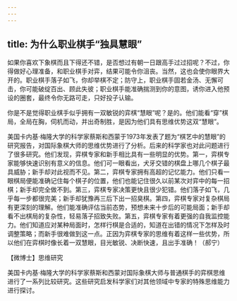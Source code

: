 ```yaml
---
---
---
```

title: 为什么职业棋手“独具慧眼”
---




如果你喜欢下象棋而且下得还不错，是否想过有朝一日跟高手过过招呢？不过，你得做好心理准备，和职业棋手对弈，结果可能令你沮丧。当然，这也会使你眼界大开的。职业棋手落子如飞，你却举棋不定；防守上，职业棋手固若金汤、无懈可击，你可能破绽百出、顾此失彼；职业棋手能准确揣测到你的意图，诱你进入他预设的圈套，最终令你无路可走，只好投子认输。



你是不是觉得职业棋手似乎拥有一双敏锐的弈棋“慧眼”呢？是的。他们能看“穿”棋局，全局在胸，伺机而动，并出奇制胜，是因为他们具有思维优势这双“慧眼”。

美国卡内基·梅隆大学的科学家蔡斯和西蒙于1973年发表了题为“棋艺中的慧眼”的研究报告，对国际象棋大师的思维优势进行了分析。后来的科学家也对此问题进行了很多研究。他们发现，弈棋专家和新手相比具有一些明显的优势。第一，弈棋专家能够快速识别有意义的信息。他们可一眼看出，犬牙交错的棋盘上哪几个棋子最具威胁；新手却对此视而不见。第二，弈棋专家拥有高超的记忆能力。他们只看一眼棋局便能准确记住每个棋子的位置，他们也能记住很久以前某次对弈中的每一招棋；新手却完全做不到。第三，弈棋专家决策更快且很少犯错。他们落子如飞，几乎每一步都很完美；新手却犹豫再三后下出一招臭棋。第四，弈棋专家对复杂棋局有更深刻的理解。他们能准确评估当前态势，预想未来十步后的可能局面；新手却看不出棋局的复杂性，轻易落子招致失败。第五，弈棋专家有着更强的自我监控能力。他们知道应对某种局面时，怎样行棋是合适的，知道在出错的情况下怎样及时调整策略；而新手很难做到这一点。正因为弈棋专家的思维有着这样一些优势，所以他们在弈棋时像长着一双慧眼，目光敏锐、决断快速，且出手准确！（郝宁）





【微博士】思维研究

美国卡内基·梅隆大学的科学家蔡斯和西蒙对国际象棋大师与普通棋手的弈棋思维进行了一系列比较研究。这些研究启发科学家们对其他领域中专家的特殊思维能力进行探讨。